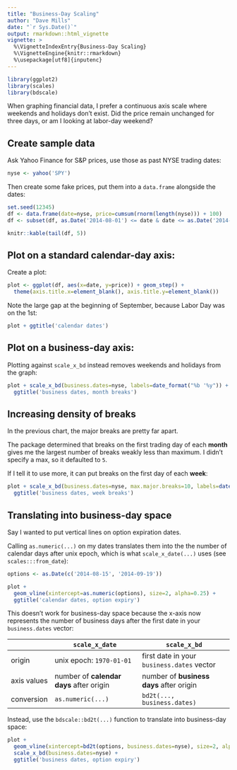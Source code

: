 ```yaml
---
title: "Business-Day Scaling"
author: "Dave Mills"
date: "`r Sys.Date()`"
output: rmarkdown::html_vignette
vignette: >
  %\VignetteIndexEntry{Business-Day Scaling}
  %\VignetteEngine{knitr::rmarkdown}
  %\usepackage[utf8]{inputenc}
---
```


```r
library(ggplot2)
library(scales)
library(bdscale)
```

When graphing financial data, I prefer a continuous axis scale where weekends and holidays don't exist. Did the price remain unchanged for three days, or am I looking at labor-day weekend? 

## Create sample data

Ask Yahoo Finance for S&P prices, use those as past NYSE trading dates:

```r
nyse <- yahoo('SPY')
```

Then create some fake prices, put them into a `data.frame` alongside the dates:

```r
set.seed(12345)
df <- data.frame(date=nyse, price=cumsum(rnorm(length(nyse))) + 100)
df <- subset(df, as.Date('2014-08-01') <= date & date <= as.Date('2014-10-08'))
```

```r
knitr::kable(tail(df, 5))
```

## Plot on a standard calendar-day axis:

Create a plot:

```r
plot <- ggplot(df, aes(x=date, y=price)) + geom_step() + 
  theme(axis.title.x=element_blank(), axis.title.y=element_blank())
```

Note the large gap at the beginning of September, because Labor Day was on the 1st:

```r
plot + ggtitle('calendar dates')
```

## Plot on a business-day axis:

Plotting against `scale_x_bd` instead removes weekends and holidays from the graph:

```r
plot + scale_x_bd(business.dates=nyse, labels=date_format("%b '%y")) + 
  ggtitle('business dates, month breaks')
```

## Increasing density of breaks

In the previous chart, the major breaks are pretty far apart.

The package determined that breaks on the first trading day of each **month** gives me the largest number of breaks weakly less than maximum. I didn't specify a max, so it defaulted to `5`. 

If I tell it to use more, it can put breaks on the first day of each **week**:

```r
plot + scale_x_bd(business.dates=nyse, max.major.breaks=10, labels=date_format('%d %b')) + 
  ggtitle('business dates, week breaks')
```

## Translating into business-day space

Say I wanted to put vertical lines on option expiration dates.

Calling `as.numeric(...)` on my dates translates them into the the number of calendar days after unix epoch, which is what `scale_x_date(...)` uses (see `scales:::from_date`):

```r
options <- as.Date(c('2014-08-15', '2014-09-19'))

plot + 
  geom_vline(xintercept=as.numeric(options), size=2, alpha=0.25) + 
  ggtitle('calendar dates, option expiry')
```

This doesn't work for business-day space because the x-axis now represents the number of business days after the first date in your `business.dates` vector:

|             | `scale_x_date`                           | `scale_x_bd`                               
|-------------|------------------------------------------|--------------------------------------------|
| origin      | unix epoch: `1970-01-01`                 | first date in your `business.dates` vector |
| axis values | number of **calendar days** after origin | number of **business days** after origin   |
| conversion  | `as.numeric(...)`                        | `bd2t(..., business.dates)`                |

Instead, use the `bdscale::bd2t(...)` function to translate into business-day space:

```r
plot + 
  geom_vline(xintercept=bd2t(options, business.dates=nyse), size=2, alpha=0.25) + 
  scale_x_bd(business.dates=nyse) +
  ggtitle('business dates, option expiry')
```
